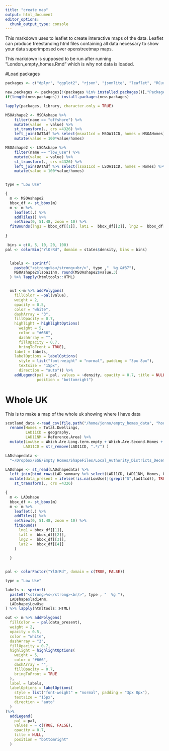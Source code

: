 ```yaml
---
title: "create map"
output: html_document
editor_options: 
  chunk_output_type: console
---
```



This markdown uses to leaflet to create interactive maps of the data. Leaflet can produce freestanding html files containing all data necessary to show your data superimposed over openstreetmap maps.

This markdown is supposed to be run after running "London_empty_homes.Rmd" which is why not data is loaded.

#Load packages

```r

packages <- c("dplyr", "ggplot2", "rjson", "jsonlite", "leaflet", "RCurl")

new.packages <- packages[!(packages %in% installed.packages()[,"Package"])]
if(length(new.packages)) install.packages(new.packages)

lapply(packages, library, character.only = TRUE)
```

```r
MSOAshape2 <- MSOAshape %>%
    filter(name == "offshore") %>%
    mutate(value  = value) %>%
    st_transform(., crs =4326) %>%
    left_join(DATAdf %>% select(msoa11cd = MSOA11CD, homes = MSOAHomes) %>% distinct()) %>%
    mutate(value = 100*value/homes)

MSOAshape2 <- LSOAshape %>%
    filter(name == "low_use") %>%
    mutate(value  = value) %>%
    st_transform(., crs =4326) %>%
    left_join(DATAdf %>% select(lsoa11cd = LSOA11CD, homes = Homes) %>% distinct()) %>%
    mutate(value = 100*value/homes)


type = "Low Use"

{
  m <- MSOAshape2
  bbox_df <- st_bbox(m)
  m <- m %>%
    leaflet(.) %>%
    addTiles() %>%
    setView(0, 51.48, zoom = 10) %>%
  fitBounds(lng1 = bbox_df[[1]], lat1 =  bbox_df[[2]], lng2 =  bbox_df[[3]], lat2 =  bbox_df[[4]])
  
}

 bins = c(0, 5, 10, 20, 100)
pal <- colorBin("YlOrRd", domain = states$density, bins = bins)


  labels <- sprintf(
    paste0("<strong>%s</strong><br/>", type ,"  %g &#37"),
    MSOAshape2$lsoa11nm, round(MSOAshape2$value,3)
  ) %>% lapply(htmltools::HTML)


  out <-m %>% addPolygons(
    fillColor = ~pal(value),
    weight = 2,
    opacity = 0.5,
    color = "white",
    dashArray = "3",
    fillOpacity = 0.7,
    highlight = highlightOptions(
      weight = 5,
      color = "#666",
      dashArray = "",
      fillOpacity = 0.7,
      bringToFront = TRUE),
    label = labels,
    labelOptions = labelOptions(
      style = list("font-weight" = "normal", padding = "3px 8px"),
      textsize = "15px",
      direction = "auto")) %>%
    addLegend(pal = pal, values = ~density, opacity = 0.7, title = NULL,
              position = "bottomright")

```

# Whole UK

This is to make a map of the whole uk showing where I have data

```r

scotland_data <-read_csv(file.path("/home/jonno/empty_homes_data", "household-estimates.csv"), name_repair = 'universal') %>%
  rename(Homes = Total.Dwellings,
         LAD11CD = geography,
         LAD11NM = Reference.Area) %>%
  mutate(LowUse = Which.Are.Long.term.empty + Which.Are.Second.Homes + Which.Are.Vacant,
        LAD11CD = str_remove(LAD11CD, ".*/") )

LADshapedata <-
  "~/Dropbox/SSE/Empty Homes/ShapeFiles/Local_Authority_Districts_December_2014_Ultra_Generalised_Clipped_Boundaries_in_Great_Britain"

LADshape <- st_read(LADshapedata) %>%
  left_join(bind_rows(LAD_summary %>% select(LAD11CD, LAD11NM, Homes, LowUse), scotland_data), by = c('lad14cd' = 'LAD11CD')) %>%
  mutate(data_present = ifelse(!is.na(LowUse)|(grepl("S",lad14cd)), TRUE, FALSE))  %>%
    st_transform(., crs =4326)

{
  m <- LADshape
  bbox_df <- st_bbox(m)
  m <- m %>%
    leaflet(.) %>%
    addTiles() %>%
    setView(0, 51.48, zoom = 10) %>%
    fitBounds(
      lng1 = bbox_df[[1]],
      lat1 =  bbox_df[[2]],
      lng2 =  bbox_df[[3]],
      lat2 =  bbox_df[[4]]
    )
  
  }


pal <- colorFactor("YlOrRd", domain = c(TRUE, FALSE))

type = "Low Use"

labels <- sprintf(
  paste0("<strong>%s</strong><br/>", type , "  %g "),
  LADshape$lad14nm,
  LADshape$LowUse
) %>% lapply(htmltools::HTML)

out <- m %>% addPolygons(
  fillColor = ~ pal(data_present),
  weight = 2,
  opacity = 0.5,
  color = "white",
  dashArray = "3",
  fillOpacity = 0.7,
  highlight = highlightOptions(
    weight = 5,
    color = "#666",
    dashArray = "",
    fillOpacity = 0.7,
    bringToFront = TRUE
  ),
  label = labels,
  labelOptions = labelOptions(
    style = list("font-weight" = "normal", padding = "3px 8px"),
    textsize = "15px",
    direction = "auto"
  )
)%>%
  addLegend(
    pal = pal,
    values = ~ c(TRUE, FALSE),
    opacity = 0.7,
    title = NULL,
    position = "bottomright"
  )
  
```

